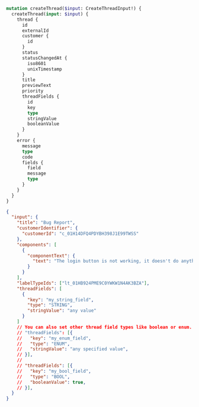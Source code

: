 ```graphql Mutation
mutation createThread($input: CreateThreadInput!) {
  createThread(input: $input) {
    thread {
      id
      externalId
      customer {
        id
      }
      status
      statusChangedAt {
        iso8601
        unixTimestamp
      }
      title
      previewText
      priority
      threadFields {
        id
        key
        type
        stringValue
        booleanValue
      }
    }
    error {
      message
      type
      code
      fields {
        field
        message
        type
      }
    }
  }
}
```

```json Variables
{
  "input": {
    "title": "Bug Report",
    "customerIdentifier": {
      "customerId": "c_01H14DFQ4PDYBH398J1E99TWSS"
    },
    "components": [
      {
        "componentText": {
          "text": "The login button is not working, it doesn't do anything."
        }
      }
    ],
    "labelTypeIds": ["lt_01HB924PME9C0YWKW1N4AK3BZA"],
    "threadFields": [
      {
        "key": "my_string_field",
        "type": "STRING",
        "stringValue": "any value"
      }
    ]
    // You can also set other thread field types like boolean or enum.
    // "threadFields": [{
    //   "key": "my_enum_field",
    //   "type": "ENUM",
    //   "stringValue": "any specified value",
    // }],
    //
    // "threadFields": [{
    //   "key": "my_bool_field",
    //   "type": "BOOL",
    //   "booleanValue": true,
    // }],
  }
}
```
